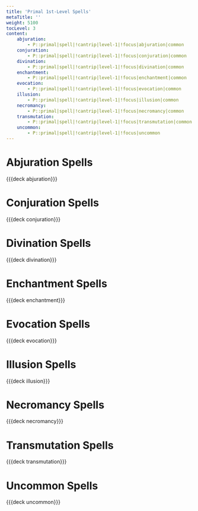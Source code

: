 ```yaml
---
title: 'Primal 1st-Level Spells'
metaTitle: ''
weight: 5100
tocLevel: 3
content:
    abjuration:
        - P::primal|spell|!cantrip|level-1|!focus|abjuration|common
    conjuration:
        - P::primal|spell|!cantrip|level-1|!focus|conjuration|common
    divination:
        - P::primal|spell|!cantrip|level-1|!focus|divination|common
    enchantment:
        - P::primal|spell|!cantrip|level-1|!focus|enchantment|common
    evocation:
        - P::primal|spell|!cantrip|level-1|!focus|evocation|common
    illusion:
        - P::primal|spell|!cantrip|level-1|!focus|illusion|common
    necromancy:
        - P::primal|spell|!cantrip|level-1|!focus|necromancy|common
    transmutation:
        - P::primal|spell|!cantrip|level-1|!focus|transmutation|common
    uncommon:
        - P::primal|spell|!cantrip|level-1|!focus|uncommon
---
```


# Abjuration Spells

{{{deck abjuration}}}

# Conjuration Spells

{{{deck conjuration}}}

# Divination Spells

{{{deck divination}}}

# Enchantment Spells

{{{deck enchantment}}}

# Evocation Spells

{{{deck evocation}}}

# Illusion Spells

{{{deck illusion}}}

# Necromancy Spells

{{{deck necromancy}}}

# Transmutation Spells

{{{deck transmutation}}}

# Uncommon Spells

{{{deck uncommon}}}
